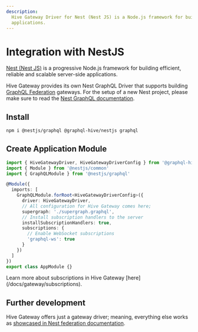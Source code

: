 ```yaml
---
description:
  Hive Gateway Driver for Nest (Nest JS) is a Node.js framework for building server-side
  applications.
---
```



# Integration with NestJS

[Nest (Nest JS)](https://nestjs.com) is a progressive Node.js framework for building efficient,
reliable and scalable server-side applications.

Hive Gateway provides its own Nest GraphQL Driver that supports building
[GraphQL Federation](https://the-guild.dev/graphql/hive/federation) gateways.
<Callout>
  For the setup of a new Nest project, please make sure to read the [Nest GraphQL
  documentation](https://docs.nestjs.com/graphql/quick-start).
</Callout>

## Install

```sh npm2yarn
npm i @nestjs/graphql @graphql-hive/nestjs graphql
```

## Create Application Module

```typescript
import { HiveGatewayDriver, HiveGatewayDriverConfig } from '@graphql-hive/nestjs'
import { Module } from '@nestjs/common'
import { GraphQLModule } from '@nestjs/graphql'

@Module({
  imports: [
    GraphQLModule.forRoot<HiveGatewayDriverConfig>({
      driver: HiveGatewayDriver,
      // All configuration for Hive Gateway comes here;
      supergraph: './supergraph.graphql',
      // Install subscription handlers to the server
      installSubscriptionHandlers: true,
      subscriptions: {
        // Enable WebSocket subscriptions
        'graphql-ws': true
      }
    })
  ]
})
export class AppModule {}
```

<Callout>
  Learn more about subscriptions in Hive Gateway [here](/docs/gateway/subscriptions).
</Callout>

## Further development

Hive Gateway offers just a gateway driver; meaning, everything else works as
[showcased in Nest federation documentation](https://docs.nestjs.com/graphql/federation).
